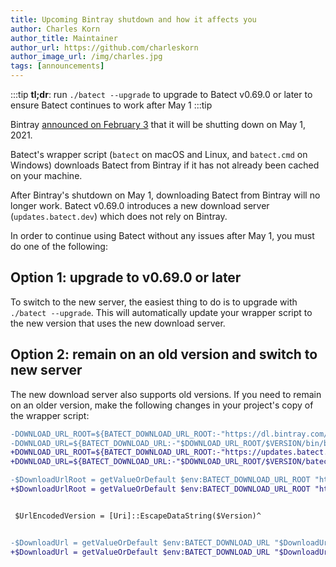 ```yaml
---
title: Upcoming Bintray shutdown and how it affects you
author: Charles Korn
author_title: Maintainer
author_url: https://github.com/charleskorn
author_image_url: /img/charles.jpg
tags: [announcements]
---
```


:::tip
**tl;dr**: run `./batect --upgrade` to upgrade to Batect v0.69.0 or later to ensure Batect continues to work after May 1
:::tip

Bintray [announced on February 3](https://jfrog.com/blog/into-the-sunset-bintray-jcenter-gocenter-and-chartcenter/) that it
will be shutting down on May 1, 2021.

Batect's wrapper script (`batect` on macOS and Linux, and `batect.cmd` on Windows) downloads Batect from Bintray if it has not
already been cached on your machine.

After Bintray's shutdown on May 1, downloading Batect from Bintray will no longer work. Batect v0.69.0 introduces a new download
server (`updates.batect.dev`) which does not rely on Bintray.

In order to continue using Batect without any issues after May 1, you must do one of the following:

## Option 1: upgrade to v0.69.0 or later

To switch to the new server, the easiest thing to do is to upgrade with `./batect --upgrade`. This will automatically update
your wrapper script to the new version that uses the new download server.

## Option 2: remain on an old version and switch to new server

The new download server also supports old versions. If you need to remain on an older version, make the following changes
in your project's copy of the wrapper script:

```diff title="batect"
-DOWNLOAD_URL_ROOT=${BATECT_DOWNLOAD_URL_ROOT:-"https://dl.bintray.com/batect/batect"}
-DOWNLOAD_URL=${BATECT_DOWNLOAD_URL:-"$DOWNLOAD_URL_ROOT/$VERSION/bin/batect-$VERSION.jar"}
+DOWNLOAD_URL_ROOT=${BATECT_DOWNLOAD_URL_ROOT:-"https://updates.batect.dev/v1/files"}
+DOWNLOAD_URL=${BATECT_DOWNLOAD_URL:-"$DOWNLOAD_URL_ROOT/$VERSION/batect-$VERSION.jar"}
```

```diff title="batect.cmd"
-$DownloadUrlRoot = getValueOrDefault $env:BATECT_DOWNLOAD_URL_ROOT "https://dl.bintray.com/batect/batect"^
+$DownloadUrlRoot = getValueOrDefault $env:BATECT_DOWNLOAD_URL_ROOT "https://updates.batect.dev/v1/files"^


 $UrlEncodedVersion = [Uri]::EscapeDataString($Version)^


-$DownloadUrl = getValueOrDefault $env:BATECT_DOWNLOAD_URL "$DownloadUrlRoot/$UrlEncodedVersion/bin/batect-$UrlEncodedVersion.jar"^
+$DownloadUrl = getValueOrDefault $env:BATECT_DOWNLOAD_URL "$DownloadUrlRoot/$UrlEncodedVersion/batect-$UrlEncodedVersion.jar"^
```
